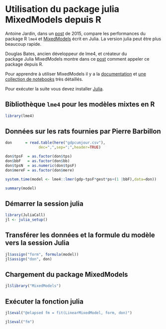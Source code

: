 # Utilisation du package julia MixedModels depuis R


Antoine Jardin, dans un [post](http://osc.cnrs.fr/RT20/2015/local/documents/S4_Jardin.html) 
de 2015, compare les performances du package R `lme4` et 
[MixedModels](https://github.com/dmbates/MixedModels) écrit en Julia.
La version julia peut être plus beaucoup rapide.

Douglas Bates, ancien développeur de lme4, et créateur du  
package Julia MixedModels montre dans ce [post](https://rpubs.com/dmbates/377897) 
comment appeler ce package depuis R.

Pour apprendre à utiliser MixedModels il y a la [documentation](https://dmbates.github.io/MixedModels.jl/stable/)
et [une collection de notebooks](https://github.com/dmbates/MixedModelsinJulia) très détaillés.

Pour exécuter la suite vous devez installer [Julia](https://julialang.org/downloads/).

## Bibliothèque `lme4` pour les modèles mixtes en R

```r
library(lme4)
```

## Données sur les rats fournies par Pierre Barbillon

```r
don      = read.table(here("gdpcumjour.csv"),
               dec=",",sep=";",header=TRUE)

don$tpsF  = as.factor(don$tps)
don$bbF   = as.factor(don$bb)
don$tpsN  = as.numeric(don$tpsF)
don$mereF = as.factor(don$mere)
```

```r
system.time(model <- lme4::lmer(gdp~tpsF*gest*ps+(1 |bbF),data=don))
```

```r
summary(model)
```

## Démarrer la session julia

```r
library(JuliaCall)
jl <- julia_setup()
```

## Transférer les données et la formule du modèle vers la session Julia 

```r
jl$assign("form", formula(model))
jl$assign("don", don)
```

## Chargement du package MixedModels

```r
jl$library("MixedModels")
```

## Exécuter la fonction julia

```r
jl$eval("@elapsed fm = fit(LinearMixedModel, form, don)")
```

```r
jl$eval("fm")
```
